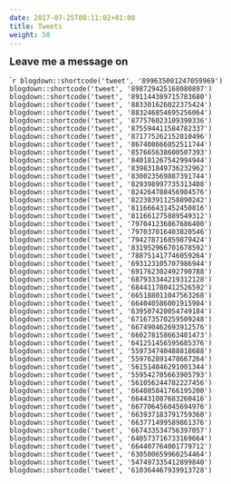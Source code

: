 ```yaml
---
date: 2017-07-25T00:11:02+01:00
title: Tweets
weight: 50
---
```



<link rel="stylesheet" href="https://guangchuangyu.github.io/css/font-awesome.min.css">

<font size="4">**Leave me a message on <a href="https://twitter.com/hashtag/ggtree"><i class="fa fa-twitter fa-lg"></i></a>**</font>


````r
blogdown::shortcode('tweet', '899635001247059969')
blogdown::shortcode('tweet', '898729425168080897')
blogdown::shortcode('tweet', '891144389715783680')
blogdown::shortcode('tweet', '883301626022375424')
blogdown::shortcode('tweet', '883246854695256064')
blogdown::shortcode('tweet', '877576023109390336')
blogdown::shortcode('tweet', '875594411584782337')
blogdown::shortcode('tweet', '871775262152810496')
blogdown::shortcode('tweet', '867408666852511744')
blogdown::shortcode('tweet', '857665638600507393')
blogdown::shortcode('tweet', '840181267542994944')
blogdown::shortcode('tweet', '839831849736232962')
blogdown::shortcode('tweet', '830023569887391744')
blogdown::shortcode('tweet', '829398997735313408')
blogdown::shortcode('tweet', '824264788456984576')
blogdown::shortcode('tweet', '822383911258890242')
blogdown::shortcode('tweet', '811666431452450816')
blogdown::shortcode('tweet', '811661275889549312')
blogdown::shortcode('tweet', '797041236867686400')
blogdown::shortcode('tweet', '797037016403820546')
blogdown::shortcode('tweet', '794278716859879424')
blogdown::shortcode('tweet', '831952966701678592')
blogdown::shortcode('tweet', '788751417746059264')
blogdown::shortcode('tweet', '693123105707986944')
blogdown::shortcode('tweet', '691762302492790788')
blogdown::shortcode('tweet', '687933344219312128')
blogdown::shortcode('tweet', '684411780412526592')
blogdown::shortcode('tweet', '665188011047563268')
blogdown::shortcode('tweet', '664040586001915904')
blogdown::shortcode('tweet', '639507420054749184')
blogdown::shortcode('tweet', '671673570259509248')
blogdown::shortcode('tweet', '667490462693912576')
blogdown::shortcode('tweet', '660278158663401473')
blogdown::shortcode('tweet', '641251456595685376')
blogdown::shortcode('tweet', '559734740488818688')
blogdown::shortcode('tweet', '559762891478667264')
blogdown::shortcode('tweet', '561514846291001344')
blogdown::shortcode('tweet', '559542705663905793')
blogdown::shortcode('tweet', '561056244782227456')
blogdown::shortcode('tweet', '664085841766195200')
blogdown::shortcode('tweet', '664431087683260416')
blogdown::shortcode('tweet', '667706456045694976')
blogdown::shortcode('tweet', '663937183791759360')
blogdown::shortcode('tweet', '663771499589861376')
blogdown::shortcode('tweet', '667433534756397057')
blogdown::shortcode('tweet', '640573716733169664')
blogdown::shortcode('tweet', '664407764001779712')
blogdown::shortcode('tweet', '630500659960254464')
blogdown::shortcode('tweet', '547497335412899840')
blogdown::shortcode('tweet', '610364467939913728')
```
